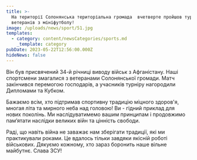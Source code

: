 ```yaml
---
title: >-
  На території Солонянська територіальна громада  вчетверте пройшов турнір серед
  ветеранів з мініфутболу!
image: /uploads/news/sport/51.jpg
templates:
  - category: content/newsCategories/sports.md
    _template: category
pubDate: 2023-05-22T12:56:00.000Z
hideNews: false
---
```


Він був присвячений 34-й річниці виводу військ з Афганістану. Наші спортсмени змагалися з ветеранами Солонянської громади. Матч закінчився перемогою господарів, а  учасників турніру нагородили Дипломами та Кубком.

Бажаємо всім, хто підтримав спортивну традицію міцного здоров'я, многая літа та мирного неба над головою! Ви - гідний приклад для нових поколінь.  Ми наслідуватимемо вашим принципам і продовжимо пам’ятати наслідки великих війн та цінність свободи. 

Раді, що навіть війна не заважає нам зберігати традиції, які ми практикували роками. Це вдалось тільки завдяки якісній роботі військових. Дякуємо кожному, хто зараз боронить наше вільне майбутнє. Слава ЗСУ!





